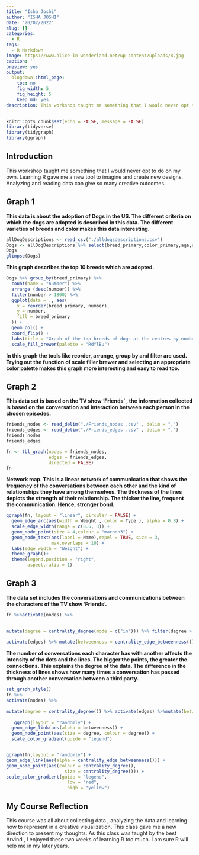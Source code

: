 ```yaml
---
title: "Isha Joshi"
author: "ISHA JOSHI"
date: "20/02/2022"
slug: []
categories:
  - R
tags:
  - R Markdown
image: https://www.alice-in-wonderland.net/wp-content/uploads/8.jpg
caption: ''
preview: yes
output:
  blogdown::html_page:
    toc: no
    fig_width: 5
    fig_height: 5
    keep_md: yes
description: This workshop taught me something that I would never opt to do on my own. Learning R gave me a new tool to imagine and create new designs.
---
```


```r
knitr::opts_chunk$set(echo = FALSE, message = FALSE)
library(tidyverse)
library(tidygraph)
library(ggraph)
```

## Introduction

This workshop taught me something that I would never opt to do on my own. Learning R gave me a new tool to imagine and create new designs. Analyzing and reading data can give so many creative outcomes.  

## Graph 1

**This data is about the adoption of Dogs in the US.  The different criteria on which the dogs are adopted is described in this data. The different varieties of breeds and color makes this data interesting.**

```r
allDogDescriptions <- read_csv("./alldogsdescriptions.csv")
Dogs <- allDogDescriptions %>% select(breed_primary,color_primary,age,sex,size,contact_state) 
Dogs
glimpse(Dogs)
```

**This graph describes the top 10 breeds which are adopted.**

```r
Dogs %>% group_by(breed_primary) %>%
  count(name = "number") %>%
  arrange (desc(number)) %>%
  filter(number > 1800) %>%
  ggplot(data = ., aes(
    x = reorder(breed_primary, number),
    y = number,
    fill = breed_primary
  )) +
  geom_col() +
  coord_flip() +
  labs(title = "Graph of the top breeds of dogs at the centres by number") +
  scale_fill_brewer(palette = "RdYlBu")

```

**In this graph the tools like reorder, arrange, group by and filter are used.  Trying out the function of scale filler brewer and selecting an appropriate color palette makes this graph more interesting and easy to read too.**

## Graph 2

**This data set is based on the TV show 'Friends' , the information collected is based on the conversation and interaction between each person in the chosen episodes.**

```r
friends_nodes <- read_delim("./Friends_nodes .csv" , delim = ",")
friends_edges <- read_delim("./Friends_edges .csv" , delim = ",")
friends_nodes
friends_edges

fn <- tbl_graph(nodes = friends_nodes, 
                edges = friends_edges, 
                directed = FALSE)
fn
```

**Network map.  This is a linear network of communication that shows the frequency of the conversations between each other and the kind of relationships they have among themselves.  The thickness of the lines depicts the strength of their relationship.  The thicker the line, frequent the communication.  Hence, stronger bond.**

```r
ggraph(fn, layout = "linear", circular = FALSE) + 
  geom_edge_arc(aes(width = Weight , color = Type ), alpha = 0.8) + 
  scale_edge_width(range = c(0.5, 3)) +
  geom_node_point(size = 4,colour = "maroon3") + 
  geom_node_text(aes(label = Name),repel = TRUE, size = 3,
                 max.overlaps = 10) +
  labs(edge_width = "Weight") +
  theme_graph()+
  theme(legend.position = "right", 
        aspect.ratio = 1)

```

## Graph 3

**The data set includes the conversations and communications between the characters of the TV show 'Friends'.**

```r
fn %>%activate(nodes) %>% 
  

mutate(degree = centrality_degree(mode = c("in"))) %>% filter(degree > 0) %>% 
  
activate(edges) %>% mutate(betweenness = centrality_edge_betweenness())
```

**The number of conversations each character has with another affects the intensity of the dots and the lines.  The bigger the points, the greater the connections. This explains the degree of the data.  The difference in the thickness of lines shows how many times a conversation has passed through another conversation between a third party.**

```r
set_graph_style()
fn %>% 
activate(nodes) %>% 
  
mutate(degree = centrality_degree()) %>% activate(edges) %>%mutate(betweenness = centrality_edge_betweenness()) %>%
  
   ggraph(layout = "randomly") +
  geom_edge_link(aes(alpha = betweenness)) +
  geom_node_point(aes(size = degree, colour = degree)) + 
  scale_color_gradient(guide = "legend")


ggraph(fn,layout = "randomly") +
geom_edge_link(aes(alpha = centrality_edge_betweenness())) +
geom_node_point(aes(colour = centrality_degree(), 
                      size = centrality_degree())) + 
scale_color_gradient(guide = "legend",
                       low = "red",
                       high = "yellow")

```

## My Course Reflection

This course was all about collecting data , analyzing the data and learning how to represent in a creative visualization.  This class gave me a new direction to present my thoughts.  As this class was taught by the best Arvind , I enjoyed these two weeks of learning R too much.  I am sure R will help me in my later years. 
